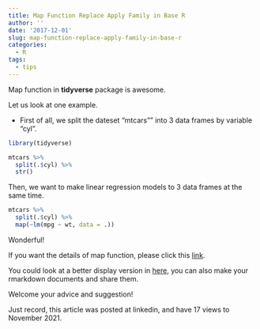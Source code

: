 ```yaml
---
title: Map Function Replace Apply Family in Base R
author: ''
date: '2017-12-01'
slug: map-function-replace-apply-family-in-base-r
categories:
  - R
tags:
  - tips
---
```


Map function in **tidyverse** package is awesome.

Let us look at one example.

+ First of all, we split the dateset “mtcars”" into 3 data frames by variable “cyl”.

```r
library(tidyverse)

mtcars %>%
  split(.$cyl) %>%
  str()
```

Then, we want to make linear regression models to 3 data frames at the same time.

```r
mtcars %>%
  split(.$cyl) %>%
  map(~lm(mpg ~ wt, data = .))
```

Wonderful!

If you want the details of map function, please click this [link](http://r4ds.had.co.nz/iteration.html#the-map-functions).

You could look at a better display version in [here](http://rpubs.com/kong_026/map_function), you can also make your rmarkdown documents and share them.

Welcome your advice and suggestion!

Just record, this article was posted at linkedin, and have 17 views to November 2021.